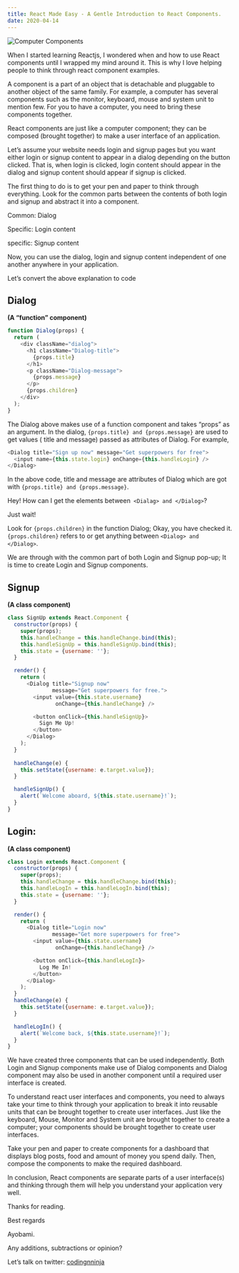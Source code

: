 ```yaml
---
title: React Made Easy - A Gentle Introduction to React Components.
date: 2020-04-14
---
```


![Computer Components](https://miro.medium.com/max/1400/1*soN8tHermTXU8b9vSl3CmA.jpeg)

When I started learning Reactjs, I wondered when and how to use React components until I wrapped my mind around it. This is why I love helping people to think through react component examples.

A component is a part of an object that is detachable and pluggable to another object of the same family. For example, a computer has several components such as the monitor, keyboard, mouse and system unit to mention few. For you to have a computer, you need to bring these components together.

React components are just like a computer component; they can be composed (brought together) to make a user interface of an application.

Let’s assume your website needs login and signup pages but you want either login or signup content to appear in a dialog depending on the button clicked. That is, when login is clicked, login content should appear in the dialog and signup content should appear if signup is clicked.

The first thing to do is to get your pen and paper to think through everything. Look for the common parts between the contents of both login and signup and abstract it into a component.

Common: Dialog

Specific: Login content

specific: Signup content

Now, you can use the dialog, login and signup content independent of one another anywhere in your application.

Let’s convert the above explanation to code

## Dialog 
**(A “function” component)**

```js
function Dialog(props) {
  return (
    <div className="dialog">
      <h1 className="Dialog-title">
        {props.title}
      </h1>
      <p className="Dialog-message">
        {props.message}
      </p>
      {props.children}
    </div>
  );
}
```

The Dialog above makes use of a function component and takes “props” as an argument. In the dialog, ```{props.title} and {props.message}``` are used to get values ( title and message) passed as attributes of Dialog. For example,

```js
<Dialog title="Sign up now" message="Get superpowers for free">
  <input name={this.state.login} onChange={this.handleLogin} />
</Dialog>
```

In the above code, title and message are attributes of Dialog which are got with ```{props.title} and {props.message}```.

Hey! How can I get the elements between``` <Dialag> and </Dialog>```?

Just wait!

Look for ```{props.children}``` in the function Dialog; Okay, you have checked it. ```{props.children}``` refers to or get anything between ```<Dialog> and </Dialog>```.

We are through with the common part of both Login and Signup pop-up; It is time to create Login and Signup components.

## Signup 
**(A class component)**

```js
class SignUp extends React.Component {
  constructor(props) {
    super(props);
    this.handleChange = this.handleChange.bind(this);
    this.handleSignUp = this.handleSignUp.bind(this);
    this.state = {username: ''};
  }

  render() {
    return (
      <Dialog title="Signup now"
              message="Get superpowers for free.">
        <input value={this.state.username}
               onChange={this.handleChange} />

        <button onClick={this.handleSignUp}>
          Sign Me Up!
        </button>
      </Dialog>
    );
  }
  
  handleChange(e) {
    this.setState({username: e.target.value});
  }

  handleSignUp() {
    alert(`Welcome aboard, ${this.state.username}!`);
  }
}
```

## Login:
**(A class component)**

```js
class Login extends React.Component {
  constructor(props) {
    super(props);
    this.handleChange = this.handleChange.bind(this);
    this.handleLogIn = this.handleLogIn.bind(this);
    this.state = {username: ''};
  }

  render() {
    return (
      <Dialog title="Login now"
              message="Get more superpowers for free">
        <input value={this.state.username}
               onChange={this.handleChange} />

        <button onClick={this.handleLogIn}>
          Log Me In!
        </button>
      </Dialog>
    );
  }
  handleChange(e) {
    this.setState({username: e.target.value});
  }

  handleLogIn() {
    alert(`Welcome back, ${this.state.username}!`);
  }
}
```

We have created three components that can be used independently. Both Login and Signup components make use of Dialog components and Dialog component may also be used in another component until a required user interface is created.

To understand react user interfaces and components, you need to always take your time to think through your application to break it into reusable units that can be brought together to create user interfaces. Just like the keyboard, Mouse, Monitor and System unit are brought together to create a computer; your components should be brought together to create user interfaces.

Take your pen and paper to create components for a dashboard that displays blog posts, food and amount of money you spend daily. Then, compose the components to make the required dashboard.

In conclusion, React components are separate parts of a user interface(s) and thinking through them will help you understand your application very well.

Thanks for reading.

Best regards

Ayobami.

Any additions, subtractions or opinion? 

Let’s talk on twitter: [codingnninja](www.twitter.com/codingnninja)